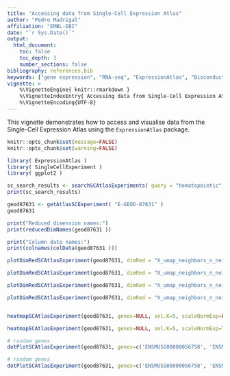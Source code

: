 ```yaml
---
title: "Accessing data from Single-Cell Expression Atlas"
author: "Pedro Madrigal"
affiliation: "EMBL-EBI"
date: "`r Sys.Date()`"
output:
  html_document:
    toc: false
    toc_depth: 3
    number_sections: false
bibliography: references.bib
keywords: ["gene expression", "RNA-seq", "ExpressionAtlas", "Bioconductor", "single-cell"]
vignette: >
    %\VignetteEngine{ knitr::rmarkdown }
    %\VignetteIndexEntry{ Accessing data from Single-Cell Expression Atlas }
    %\VignetteEncoding{UTF-8}
---
```



This vignette demonstrates how to access and visualise data from the Single-Cell Expression Atlas using the `ExpressionAtlas` package. 

```r
knitr::opts_chunk$set(message=FALSE)
knitr::opts_chunk$set(warning=FALSE)
```
```r
library( ExpressionAtlas ) 
library( SingleCellExperiment )
library( ggplot2 )
```

```r
sc_search_results <- searchSCAtlasExperiments( query = "hematopoietic", secondaryFilter = "old" )
print(sc_search_results)

geod87631 <- getAtlasSCExperiment( "E-GEOD-87631" )
geod87631

print("Reduced dimension names:")
print(reducedDimNames(geod87631 ))

print("Column data names:")
print(colnames(colData(geod87631 )))

plotDimRedSCAtlasExperiment(geod87631, dimRed = "X_umap_neighbors_n_neighbors_20", colorby = "louvain_resolution_0.1") + theme_classic() 

plotDimRedSCAtlasExperiment(geod87631, dimRed = "X_umap_neighbors_n_neighbors_20", colorby = "cell_type") + theme_classic() 

plotDimRedSCAtlasExperiment(geod87631, dimRed = "X_umap_neighbors_n_neighbors_20", colorby = "age") + theme_classic() 

plotDimRedSCAtlasExperiment(geod87631, dimRed = "X_umap_neighbors_n_neighbors_20", colorby = "genotype") + theme_classic() 


heatmapSCAtlasExperiment(geod87631, genes=NULL, sel.K=5, scaleNormExp=FALSE, show_row_names=FALSE ) 

heatmapSCAtlasExperiment(geod87631, genes=NULL, sel.K=5, scaleNormExp=TRUE, show_row_names=FALSE ) 

# random genes
dotPlotSCAtlasExperiment(geod87631, genes=c('ENSMUSG00000056758', 'ENSMUSG00000076867', 'ENSMUSG00000022584', 'ENSMUSG00000048442'), sel.K=5, scaleNormExp=TRUE) + theme_classic()

# random genes
dotPlotSCAtlasExperiment(geod87631, genes=c('ENSMUSG00000056758', 'ENSMUSG00000076867', 'ENSMUSG00000022584', 'ENSMUSG00000048442'), sel.K=9, scaleNormExp=FALSE) + theme_classic()



```

